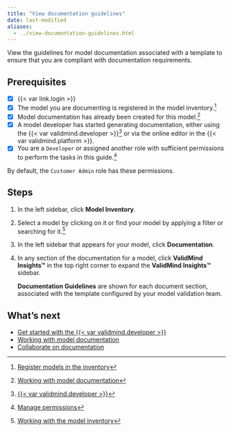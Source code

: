 ```yaml
---
title: "View documentation guidelines"
date: last-modified
aliases:
  - ../view-documentation-guidelines.html
---
```


View the guidelines for model documentation associated with a template to ensure that you are compliant with documentation requirements.

::: {.attn}

## Prerequisites

- [x] {{< var link.login >}}
- [x] The model you are documenting is registered in the model inventory.[^1]
- [x] Model documentation has already been created for this model.[^2]
- [x] A model developer has started generating documentation, either using the {{< var validmind.developer >}}[^3] or via the online editor in the {{< var validmind.platform >}}.
- [x] You are a `Developer` or assigned another role with sufficient permissions to perform the tasks in this guide.[^4]

::: {.callout title="To configure documentation guidelines for templates, you must have sufficient guideline permissions."}
By default, the `Customer Admin` role has these permissions.
:::


:::

## Steps

1. In the left sidebar, click **Model Inventory**.

2. Select a model by clicking on it or find your model by applying a filter or searching for it.[^5]

3. In the left sidebar that appears for your model, click **Documentation**.

4. In any section of the documentation for a model, click **ValidMind Insights™** in the top right corner to expand the **ValidMind Insights™** sidebar.

   **Documentation Guidelines** are shown for each document section, associated with the template configured by your model validation team.

## What's next

- [Get started with the {{< var validmind.developer >}}](/developer/get-started-developer-framework.qmd)
- [Working with model documentation](working-with-model-documentation.qmd)
- [Collaborate on documentation](collaborate-with-others.qmd)


<!-- FOOTNOTES -->

[^1]: [Register models in the inventory](/guide/model-inventory/register-models-in-inventory.qmd)

[^2]: [Working with model documentation](working-with-model-documentation.qmd)

[^3]: [{{< var validmind.developer >}}](/developer/get-started-developer-framework.qmd)

[^4]: [Manage permissions](/guide/configuration/manage-permissions.qmd)

[^5]: [Working with the model inventory](/guide/model-inventory/working-with-model-inventory.qmd#search-filter-and-sort-models)